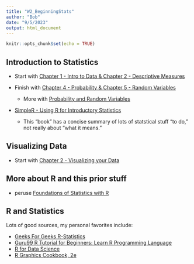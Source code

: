 ```yaml
---
title: "W2_BeginningStats"
author: "Bob"
date: "9/5/2023"
output: html_document
---
```


```r
knitr::opts_chunk$set(echo = TRUE)
```

## Introduction to Statistics

* Start with [Chapter 1 - Intro to Data & Chapter 2 - Descriptive Measures](https://bookdown.org/lgpcappiello/introstats/introduction-to-data.html)
* Finish with [Chapter 4 - Probability & Chapter 5 - Random Variables](https://bookdown.org/lgpcappiello/introstats/probability-concepts.html)
  + More with [Probability and Random Variables](https://bookdown.org/speegled/foundations-of-statistics/prob.html)

* [SimpleR - Using R for Introductory Statistics](https://cran.r-project.org/doc/contrib/Verzani-SimpleR.pdf)

  + This "book" has a concise summary of lots of statstical stuff "to do," not really about "what it means."
  
## Visualizing Data

* Start with [Chapter 2 - Visualizing your Data](https://bookdown.org/mikemahoney218/IDEAR/visualizing-your-data.html)

## More about R and this prior stuff

* peruse [Foundations of Statistics with R](https://bookdown.org/speegled/foundations-of-statistics/)

## R and Statistics

Lots of good sources, my personal favorites include:

* [Geeks For Geeks R-Statistics](https://www.geeksforgeeks.org/r-statistics/)
* [Guru99 R Tutorial for Beginners: Learn R Programming Language](https://www.guru99.com/r-tutorial.html)
* [R for Data Science](https://r4ds.hadley.nz/)
* [R Graphics Cookbook, 2e](https://r-graphics.org/)







